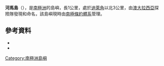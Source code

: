{{coord|66|25|S|98|10|E|source:GNIS|display=title}}

'''河馬島'''（{{lang-en|Hippo Island}}），是[[南極洲|南極洲]]的島嶼，長1公里，處於[[迪萊角|迪萊角]]以北3公里，由[[澳大拉西亞|澳大拉西亞]]探險隊發現和命名，該島嶼現時由[[南極條約體系|南極條約體系]]管理。

==參考資料==
*{{cite gnis | type = antarid | id = 6802| name = Hippo Island | accessdate = 2012-06-18}}
*{{usgs-gazetteer|id=6802}}

{{Antarctica-geo-stub}}
[[Category:南極洲島嶼|Category:南極洲島嶼]]